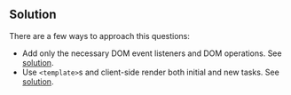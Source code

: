 ## Solution

There are a few ways to approach this questions:

- Add only the necessary DOM event listeners and DOM operations. See [solution](/questions/user-interface/todo-list/solution).
- Use `<template>`s and client-side render both initial and new tasks. See [solution](/questions/user-interface/todo-list/solution/template).
